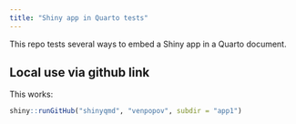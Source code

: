```yaml
---
title: "Shiny app in Quarto tests"
---
```


This repo tests several ways to embed a Shiny app in a Quarto document.

## Local use via github link

This works:

```r
shiny::runGitHub("shinyqmd", "venpopov", subdir = "app1")
```

